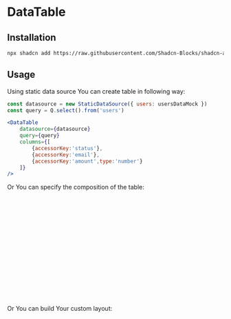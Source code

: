 
<Meta title="DataTable" />

# DataTable

## Installation

```bash
npx shadcn add https://raw.githubusercontent.com/Shadcn-Blocks/shadcn-admin-blocks/refs/heads/main/public/r/DataTable.json
```

## Usage

Using static data source You can create table in following way:

```jsx
const datasource = new StaticDataSource({ users: usersDataMock })
const query = Q.select().from('users')

<DataTable
    datasource={datasource}
    query={query}
    columns={[
        {accessorKey:'status'},
        {accessorKey:'email'},
        {accessorKey:'amount',type:'number'}
    ]}
/>
```

<Canvas of={Stories.BasicTable} />

Or You can specify the composition of the table:

```jsx
const datasource = new StaticDataSource({ users: usersDataMock })
const query = Q.select().from('users')

<DataTable
    datasource={datasource}
    query={query}
    columns={[
        {accessorKey:'status'},
        {accessorKey:'email'},
        {accessorKey:'amount',type:'number'}
    ]}
>
    <DataTableToolbar />
    <DataTableContent />
    <DataTableFooter />
</DataTable>
```

<Canvas of={Stories.WithToolbar} />

Or You can build Your custom layout:

```jsx
const datasource = new StaticDataSource({ users: usersDataMock })
const query = Q.select().from('users')

<DataTable
    datasource={datasource}
    query={query}
    columns={[
        {accessorKey:'status'},
        {accessorKey:'email'},
        {accessorKey:'amount',type:'number'}
    ]}
>
    <hr />
    Page Switcher:
    <DataTablePageSwitcher />
    <hr />
    Content:
    <br />
    <DataTableContent />
    <hr />
    Pagination:
    <DataTablePagination />
    <hr />
</DataTable>
```

<Canvas of={Stories.CustomLayout} />

